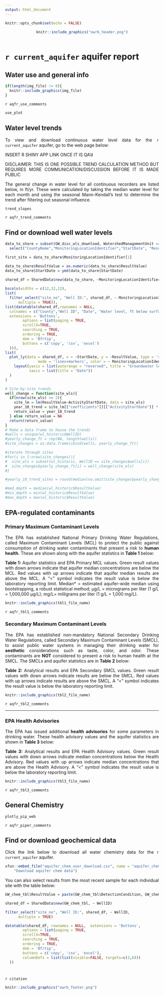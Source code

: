 ---
output: html_document
---

<style>
body {
  text-align: justify;
  font_size: 100px;
  font_family: sans;
}
</style>

```{r setup, include=FALSE}
knitr::opts_chunk$set(echo = FALSE)
```

<header>
```{r out.width = '100%' } 
knitr::include_graphics("owrb_header.png")
```
</header>

# `r current_aquifer` aquifer report {.tabset}

## Water use and general info

```{r out.width = '100%' } 
if(length(img_file) != 0){
  knitr::include_graphics(img_file)
}
```

`r aqfr_use_comments`

```{r}
use_plot
```

## Water level trends

To view and download continuous water level data for the `r current_aquifer` aquifer, go to the web page below:


INSERT R SHINY APP LINK ONCE IT IS QA'd


DISCLAIMER: THIS IS ONE POSSIBLE TREND CALCULATION METHOD BUT REQUIRES MORE COMMUNICATION/DISCUSSION BEFORE IT IS MADE PUBLIC


The general change in water level for all continuous recorders are listed below, in ft/yr. These were calculated by taking the median water level for each month and using the seasonal Mann-Kendall's test to determine the trend after filtering out seasonal influence.

```{r}
trend_slopes
```

`r aqfr_trend_comments`

## Find or download well water levels

```{r, warning = F, comment = F}
data_to_share = subset(GW_disc_wls_download, WatershedManagementUnit == current_aquifer) %>% 
  select("CountyName","MonitoringLocationIdentifier","StartDate", "ResultValue")

first_site = data_to_share$MonitoringLocationIdentifier[1]

data_to_share$ResultValue = as.numeric(data_to_share$ResultValue)
data_to_share$StartDate = ymd(data_to_share$StartDate)

shared_df = SharedData$new(data_to_share, ~MonitoringLocationIdentifier)
  
bscols(widths = c(12,12,12),
list(
  filter_select("site_no", "Well ID:", shared_df, ~ MonitoringLocationIdentifier, 
      multiple = TRUE)),
list(datatable(shared_df,rownames = NULL, 
  colnames = c("County","Well ID", "Date", "Water level, ft below surface"),
  extensions = 'Buttons',
        options = list(paging = TRUE,
        scrollX=TRUE, 
        searching = TRUE,
        ordering = TRUE,
        dom = 'Bfrtip',
        buttons = c('copy', 'csv', 'excel')
  ))),
list(
  plot_ly(data = shared_df, x = ~StartDate, y = ~ResultValue, type = 'scatter', 
               mode = 'lines+markers', color = ~ MonitoringLocationIdentifier)%>% 
    layout(yaxis = list(autorange = "reversed", title = "Groundwater level, in ft below surface"), 
           xaxis = list(title = "Date"))
  )
)

```


```{r}
# Site-by-site trends
well_change = function(site_wls){
  if(nrow(site_wls) >= 2){
    site_lm = lm(ResultValue~ActivityStartDate, data = site_wls)
    year_10_trend = site_lm[["coefficients"]][["ActivityStartDate"]] * -365
    return_value = year_10_trend
  } else return_value = NA
  return(return_value)
}
# Make a data frame to house the trends
#wells = unique(wl_historic$WellID)
#yearly_change_ft = rep(NA, length(wells))
#site_changes = as.data.frame(cbind(wells, yearly_change_ft))

#iterate through sites
#for(i in 1:nrow(site_changes)){
#  site_wls = subset(wl_historic, WellID == site_changes$wells[i])
#  site_changes$yearly_change_ft[i] = well_change(site_wls)
#}

#yearly_10_trend_sites = round(median(na.omit(site_changes$yearly_change_ft)),3)

#med_depth = median(wl_historic$ResultValue)
#min_depth = min(wl_historic$ResultValue)
#max_depth = max(wl_historic$ResultValue)
```

## EPA-regulated contaminants

### Primary Maximum Contaminant Levels
  
The EPA has established National Primary Drinking Water Regulations, called Maximum Contaminant Levels (MCL) to protect the public against consumption of drinking water contaminants that present a risk to **human health**. These are shown along with the aquifer statistics in **Table 1** below:     
  
**Table 1:** Aquifer statistics and EPA Primary MCL values. Green result values with down arrows indicate that aquifer median concentrations are below the MCL. Red values with up arrows indicate that aquifer median results are above the MCL. A "<" symbol indicates the result value is below the laboratory reporting limit. Median* = estimated aquifer-wide median using bootstrapping, a robust statistical method; μg/L = micrograms per liter (1 g/L = 1,000,000 μg/L); mg/L= milligrams per liter (1 g/L = 1,000 mg/L). 


```{r, Table1, echo=F, warning=F, out.width='100%'} 
knitr::include_graphics(tbl1_file_name)
```

`r aqfr_tbl1_comments`

### Secondary Maximum Contaminant Levels
  
The EPA has established non-mandatory National Secondary Drinking Water Regulations, called Secondary Maximum Contaminant Levels (SMCL), to assist public water systems in managing their drinking water for **aesthetic** considerations such as taste, color, and odor. These contaminants are **NOT** considered to present a risk to human health at the SMCL. The SMCLs and aquifer statistics are in **Table 2** below:
  
**Table 2:** Analytical results and EPA Secondary SMCL values. Green result values with down arrows indicate results are below the SMCL. Red values with up arrows indicate results are above the SMCL. A "<" symbol indicates the result value is below the laboratory reporting limit.

```{r, Table2, echo=F, warning=F, out.width='100%'} 
knitr::include_graphics(tbl2_file_name)
```

`r aqfr_tbl2_comments`

***

### EPA Health Advisories
  
The EPA has issued additional **health advisories** for some parameters in drinking water. These health advisory values and the aquifer statistics are shown in **Table 3** below:
  
**Table 3:** Analytical results and EPA Health Advisory values. Green result values with down arrows indicate median concentrations below the Health Advisory. Red values with up arrows indicate median concentrations that  are above the Health Advisory. A "<" symbol indicates the result value is below the laboratory reporting limit. 

```{r, Table3, echo=F, warning=F, out.width='100%'} 
knitr::include_graphics(tbl3_file_name)
```

`r aqfr_tbl3_comments`

## General Chemistry

```{r genchem}
plotly_pip_web
```

`r aqfr_piper_comments`

## Find or download geochemical data

Click the link below to download all water chemistry data for the `r current_aquifer` aquifer.

```{r} 
xfun::embed_file("aquifer_chem_user_download.csv", name = "aquifer_chem_user_download", text = 
    "Download aquifer chem data")
```


You can also select results from the most recent sample for each individual site with the table below:


```{r}
GW_chem_tbl$ResultValue = paste(GW_chem_tbl$DetectionCondition, GW_chem_tbl$ResultValue)

shared_df = SharedData$new(GW_chem_tbl, ~ WellID)

filter_select("site_no", "Well ID:", shared_df, ~ WellID, 
      multiple = TRUE)

datatable(shared_df, rownames = NULL,  extensions = 'Buttons',
        options = list(paging = TRUE,
        scrollX=TRUE, 
        searching = TRUE,
        ordering = TRUE,
        dom = 'Bfrtip',
        buttons = c('copy', 'csv', 'excel'),
        columnDefs = list(list(visible=FALSE, targets=c(3,6)))
  ))
```

#

`r citation`

<footer>
```{r out.width = '100%' } 
knitr::include_graphics("owrb_footer.png")
```
</footer>
